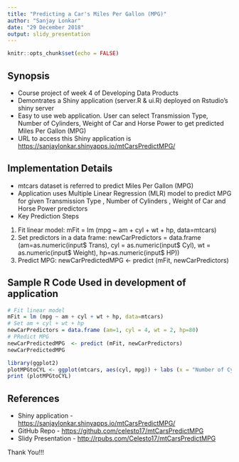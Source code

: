 ---
title: "Predicting a Car's Miles Per Gallon (MPG)"
author: "Sanjay Lonkar"
date: "29 December 2018"
output: slidy_presentation
---

```{r setup, include=FALSE}
knitr::opts_chunk$set(echo = FALSE)
```

## Synopsis

* Course project of week 4 of Developing Data Products
* Demontrates a Shiny application (server.R & ui.R) deployed on Rstudio's shiny server
* Easy to use web application. User can select Transmission Type, Number of Cylinders, Weight of Car and Horse Power to get predicted Miles Per Gallon (MPG)
* URL to access this Shiny application is <https://sanjaylonkar.shinyapps.io/mtCarsPredictMPG/>


## Implementation Details

* mtcars dataset is referred to predict Miles Per Gallon (MPG)
* Application uses Multiple Linear Regression (MLR) model to predict MPG for given Transmission Type , Number of Cylinders , Weight of Car and Horse Power predictors
* Key Prediction Steps

1. Fit linear model: mFit = lm (mpg ~ am + cyl + wt + hp, data=mtcars)
2. Set predictors in a data frame: newCarPredictors = data.frame (am=as.numeric(input$ Trans), cyl = as.numeric(input$ Cyl), wt = as.numeric(input$ Weight), hp=as.numeric(input$ HP))
3. Predict MPG: newCarPredictedMPG  <- predict (mFit, newCarPredictors)


## Sample R Code Used in development of application

```{r echo = TRUE}

# Fit linear model
mFit = lm (mpg ~ am + cyl + wt + hp, data=mtcars)
# Set am + cyl + wt + hp
newCarPredictors = data.frame (am=1, cyl = 4, wt = 2, hp=80)
# PRedict MPG
newCarPredictedMPG  <- predict (mFit, newCarPredictors)
newCarPredictedMPG

library(ggplot2)
plotMPGtoCYL <- ggplot(mtcars, aes(cyl, mpg)) + labs (x = "Number of Cylinders", y = "Miles Per Gallon (MPG)", title = "MPG to Number of Car Cylinders") + geom_point() + geom_smooth (method="lm", color="Green")
print (plotMPGtoCYL)
```

## References

* Shiny application - <https://sanjaylonkar.shinyapps.io/mtCarsPredictMPG/>
* GitHub Repo - <https://github.com/celesto17/mtCarsPredictMPG>
* Slidy Presentation - <http://rpubs.com/Celesto17/mtCarsPredictMPG>

Thank You!!!

